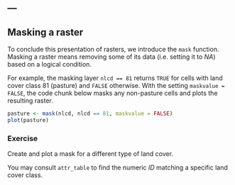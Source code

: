 ---
---

## Masking a raster

To conclude this presentation of rasters, we introduce the `mask` function. Masking a raster means removing some of its data (i.e. setting it to *NA*) based on a logical condition. 

<!--split-->

For example, the masking layer `nlcd == 81` returns `TRUE` for cells with land cover class 81 (pasture) and `FALSE` otherwise.  With the setting `maskvalue = FALSE`, the code chunk below masks any non-pasture cells and plots the resulting raster.
```r
pasture <- mask(nlcd, nlcd == 81, maskvalue = FALSE)
plot(pasture)
```

<!--split-->

### Exercise 

Create and plot a mask for a different type of land cover. 

You may consult `attr_table` to find the numeric *ID* matching a specific land cover class.